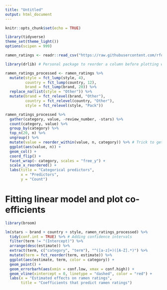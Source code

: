 ```yaml
---
title: "Untitled"
output: html_document
---
```


```r
knitr::opts_chunk$set(echo = TRUE)
```

```r
library(tidyverse)
theme_set(theme_light())
options(scipen = 999)

ramen_ratings <- readr::read_csv("https://raw.githubusercontent.com/rfordatascience/tidytuesday/master/data/2019/2019-06-04/ramen_ratings.csv")
```

```r
library(drlib) # Personal package to reorder a column before plotting with faceting, such that the values are ordered within each facet

ramen_ratings_processed <- ramen_ratings %>% 
  mutate(style = fct_lump(style, 4), 
         country = fct_lump(country, 12), 
         brand = fct_lump(brand, 20)) %>%
  replace_na(list(style = "Other")) %>% 
  mutate(brand = fct_relevel(brand, "Other"), 
         country = fct_relevel(country, "Other"), 
         style = fct_relevel(style, "Pack"))

ramen_ratings_processed %>% 
  gather(category, value, -review_number, -stars) %>% 
  count(category, value) %>% 
  group_by(category) %>% 
  top_n(20, n) %>% 
  ungroup() %>% 
  mutate(value = reorder_within(value, n, category)) %>% # Trick to get other properly ordered
  ggplot(aes(value, n)) + 
  geom_col() +
  coord_flip() +
  facet_wrap(~ category, scales = "free_y") +
  scale_x_reordered() +
  labs(title = "Categorical predictors", 
       x = "Predictors", 
       y = "Count")
```
# Fitting linear model and plot co-efficients
```r
library(broom)

lm(stars ~ brand + country + style, ramen_ratings_processed) %>% 
  tidy(conf.int = TRUE) %>% # Adding confidence intervals
  filter(term != "(Intercept)") %>% 
  arrange(desc(estimate)) %>% 
  extract(term, c("category", "term"), "^([a-z]+)([A-Z].*)") %>% 
  mutate(term = fct_reorder(term, estimate)) %>% 
  ggplot(aes(estimate, term, color = category)) + 
  geom_point() +
  geom_errorbarh(aes(xmin = conf.low, xmax = conf.high)) +
  geom_vline(xintercept = 0, linetype = "dashed", color = "red") +
  labs(x = "Estimated effects on ramen ratings", 
       title = "Coefficients that predict ramen ratings")
```

